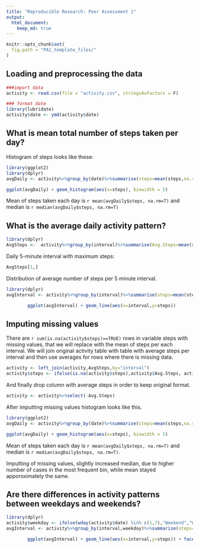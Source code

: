 ```yaml
---
title: "Reproducible Research: Peer Assessment 1"
output: 
  html_document:
    keep_md: true
---
```


```r
knitr::opts_chunk$set(
  fig.path = "PA1_template_files/"
)
```
## Loading and preprocessing the data

```r
###import data
activity <- read.csv(file = "activity.csv", stringsAsFactors = F)

### format date
library(lubridate)
activity$date <- ymd(activity$date)
```



## What is mean total number of steps taken per day?

Histogram of steps looks like these:

```r
library(ggplot2)
library(dplyr)
avgDaily <- activity%>%group_by(date)%>%summarise(steps=mean(steps,na.rm = T))

ggplot(avgDaily) + geom_histogram(aes(x=steps), binwidth = 5)

```

Mean of steps taken each day is `r mean(avgDaily$steps, na.rm=T)` and median is `r median(avgDaily$steps, na.rm=T)`

## What is the average daily activity pattern?


```r
library(dplyr)
AvgSteps <-  activity%>%group_by(interval)%>%summarise(Avg.Steps=mean(steps,na.rm = T))%>%arrange(desc(Avg.Steps))

```
Daily 5-minute interval with maximum steps:
```r
AvgSteps[1,]
```

Distribution of average number of steps per 5 minute interval.

```r
library(dplyr)
avgInterval <- activity%>%group_by(interval)%>%summarise(steps=mean(steps,na.rm = T))

        ggplot(avgInterval) + geom_line(aes(x=interval,y=steps))
```


## Imputing missing values

There are `r sum(is.na(activity$steps)==TRUE)` rows in variable steps with missing values, that we will replace with the mean of steps per each interval. We will join original activity table with table with average steps per interval and then use averages for rows where there is missing data.
```r

activity <- left_join(activity,AvgSteps,by="interval")
activity$steps <- ifelse(is.na(activity$steps),activity$Avg.Steps, activity$steps)

```
And finally drop column with average steps in order to keep original format.

```r
activity <- activity%>%select(-Avg.Steps)
```
After imputting missing values histogram looks like this.
```r
library(ggplot2)
avgDaily <- activity%>%group_by(date)%>%summarise(steps=mean(steps,na.rm = T))

ggplot(avgDaily) + geom_histogram(aes(x=steps), binwidth = 5)
```


Mean of steps taken each day is `r mean(avgDaily$steps, na.rm=T)` and median is `r median(avgDaily$steps, na.rm=T)`.

Imputting of missing values, slightly increased median, due to higher number of cases in the most frequent bin, while mean stayed apporoximately the same.


## Are there differences in activity patterns between weekdays and weekends?


```r
library(dplyr)
activity$weekday <- ifelse(wday(activity$date) %in% c(1,7),"Weekend","Weekday")
avgInterval <- activity%>%group_by(interval,weekday)%>%summarise(steps=mean(steps,na.rm = T))

        ggplot(avgInterval) + geom_line(aes(x=interval,y=steps)) + facet_wrap(~weekday)
```
